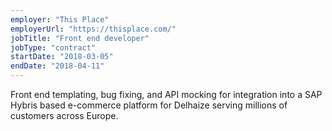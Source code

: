 ```yaml
---
employer: "This Place"
employerUrl: "https://thisplace.com/"
jobTitle: "Front end developer"
jobType: "contract"
startDate: "2018-03-05"
endDate: "2018-04-11"
---
```


Front end templating, bug fixing, and API mocking for integration into a SAP Hybris based e-commerce platform for Delhaize serving millions of customers across Europe.
